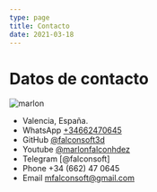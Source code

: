 ```yaml
---
type: page
title: Contacto
date: 2021-03-18
---
```


# Datos de contacto

<Image
  src="/images/marlon_yellow.png"
  alt="marlon"
  width={200}
  height={200}
  priority
  className="next-image"
/>

- Valencia, España.
- WhatsApp [+34662470645](https://web.whatsapp.com/send?phone=34662470645&text=)
- GitHub [@falconsoft3d](https://github.com/falconsoft3d)
- Youtube [@marlonfalconhdez](https://www.youtube.com/@marlonfalconhdez)
- Telegram [@falconsoft]
- Phone +34 (662) 47 0645
- Email mfalconsoft@gmail.com



